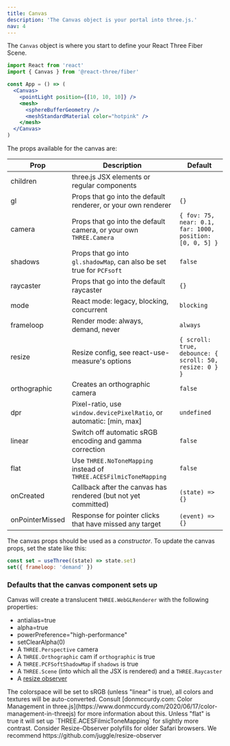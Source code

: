 ```yaml
---
title: Canvas
description: 'The Canvas object is your portal into three.js.'
nav: 4
---
```


The `Canvas` object is where you start to define your React Three Fiber Scene.

```jsx
import React from 'react'
import { Canvas } from '@react-three/fiber'

const App = () => (
  <Canvas>
    <pointLight position={[10, 10, 10]} />
    <mesh>
      <sphereBufferGeometry />
      <meshStandardMaterial color="hotpink" />
    </mesh>
  </Canvas>
)
```

The props available for the canvas are:

| Prop            | Description                                                           | Default                                                  |
| --------------- | --------------------------------------------------------------------- | -------------------------------------------------------- |
| children        | three.js JSX elements or regular components                           |                                                          |
| gl              | Props that go into the default renderer, or your own renderer         | `{}`                                                     |
| camera          | Props that go into the default camera, or your own `THREE.Camera`     | `{ fov: 75, near: 0.1, far: 1000, position: [0, 0, 5] }` |
| shadows         | Props that go into `gl.shadowMap`, can also be set true for `PCFsoft` | `false`                                                  |
| raycaster       | Props that go into the default raycaster                              | `{}`                                                     |
| mode            | React mode: legacy, blocking, concurrent                              | `blocking`                                               |
| frameloop       | Render mode: always, demand, never                                    | `always`                                                 |
| resize          | Resize config, see react-use-measure's options                        | `{ scroll: true, debounce: { scroll: 50, resize: 0 } }`  |
| orthographic    | Creates an orthographic camera                                        | `false`                                                  |
| dpr             | Pixel-ratio, use `window.devicePixelRatio`, or automatic: [min, max]  | `undefined`                                              |
| linear          | Switch off automatic sRGB encoding and gamma correction               | `false`                                                  |
| flat            | Use `THREE.NoToneMapping` instead of `THREE.ACESFilmicToneMapping`    | `false`                                                  |
| onCreated       | Callback after the canvas has rendered (but not yet committed)        | `(state) => {}`                                          |
| onPointerMissed | Response for pointer clicks that have missed any target               | `(event) => {}`                                          |

The canvas props should be used as a _constructor_. To update the canvas props, set the state like this:

```jsx
const set = useThree((state) => state.set)
set({ frameloop: 'demand' })
```

### Defaults that the canvas component sets up

Canvas will create a translucent `THREE.WebGLRenderer` with the following properties:

- antialias=true
- alpha=true
- powerPreference="high-performance"
- setClearAlpha(0)
- A `THREE.Perspective` camera
- A `THREE.Orthographic` cam if `orthographic` is true
- A `THREE.PCFSoftShadowMap` if `shadows` is true
- A `THREE.Scene` (into which all the JSX is rendered) and a `THREE.Raycaster`
- A [resize observer](https://github.com/react-spring/react-use-measure)

<Hint>
  The colorspace will be set to sRGB (unless "linear" is true), all colors and textures will be
  auto-converted. Consult [donmccurdy.com: Color Management in
  three.js](https://www.donmccurdy.com/2020/06/17/color-management-in-threejs) for more information
  about this. Unless "flat" is true it will set up `THREE.ACESFilmicToneMapping` for slightly more
  contrast.
</Hint>

<Hint>
  Consider Resize-Observer polyfills for older Safari browsers. We recommend
  https://github.com/juggle/resize-observer
</Hint>

